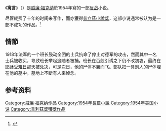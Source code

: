 {{infobox book
| name          = 寓言<br />''A Fable''
| title_orig    = 
| translator    = 
| image         = Fable.jpg
| caption       = 第一版封面
| author        = [[威廉·福克納|威廉·福克納]]
| illustrator   = 
| cover_artist  = Riki Levinson
| country       = [[美國|美國]]
| language      = 英語
| series        = 
| genre         =
| publisher    = [[蘭登書屋|蘭登書屋]]
|release_date=1954年
| media_type    = 印刷（精裝書 及 平裝書）
| pages         = 
| isbn          = 
| preceded_by   = [[修女安魂曲|修女安魂曲]]
| followed_by   = ''{{link-en|The Town (Faulkner novel)|The Town (Faulkner novel)|The Town}}''
}}
《'''寓言'''》（{{lang-en|'''''A Fable'''''}}）是[[威廉·福克纳|威廉·福克纳]]於1954年寫的一部[[反战|反战]]小说。

尽管耗费了十年的时间来写作，而亦獲得[[普立茲小說獎|普立茲小說獎]]，这部小说通常被认为是一部不成功的作品。<ref>{{harvnb|潘小松|1995|p=177}}</ref>

==情節==
1918年法军的一个班长鼓动全团的士兵抗命了停止对德军的攻击，然而其中一名士兵被收买，导致班长举起追随者被捕。班长在百般引诱之下仍不改初衷，最终在[[耶稣受难日|耶稣受难日]]那天被处决，可是次日，他的尸体不翼而飞。部队把一具别人的尸体埋在他的墓中，墓地上不断有人来悼念。

==参考资料==
{{reflist}}

{{威廉·福克纳}}
{{普立茲小說獎}}
{{DEFAULTSORT:Fable, A}}
[[Category:威廉·福克纳作品|Category:威廉·福克纳作品]]
[[Category:1954年長篇小說|Category:1954年長篇小說]]
[[Category:1954年美国小说|Category:1954年美国小说]]
[[Category:普利茲獎獲獎作品|Category:普利茲獎獲獎作品]]